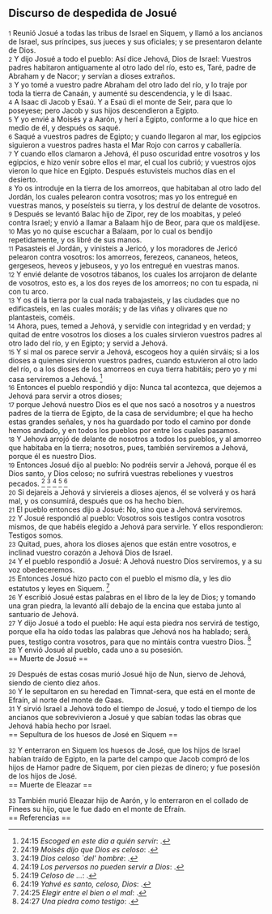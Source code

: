== Discurso de despedida de Josué ==

{{anchor|1}} <small>1</small> Reunió Josué a todas las tribus de Israel en Siquem, y llamó a los ancianos de Israel, sus príncipes, sus jueces y sus oficiales; y se presentaron delante de Dios.<br>
{{anchor|2}} <small>2</small> Y dijo Josué a todo el pueblo: Así dice Jehová, Dios de Israel: Vuestros padres habitaron antiguamente al otro lado del río, esto es, Taré, padre de Abraham y de Nacor; y servían a dioses extraños.<br>
{{anchor|3}} <small>3</small> Y yo tomé a vuestro padre Abraham del otro lado del río, y lo traje por toda la tierra de Canaán, y aumenté su descendencia, y le di Isaac.<br>
{{anchor|4}} <small>4</small> A Isaac di Jacob y Esaú. Y a Esaú di el monte de Seir, para que lo poseyese; pero Jacob y sus hijos descendieron a Egipto.<br>
{{anchor|5}} <small>5</small> Y yo envié a Moisés y a Aarón, y herí a Egipto, conforme a lo que hice en medio de él, y después os saqué.<br>
{{anchor|6}} <small>6</small> Saqué a vuestros padres de Egipto; y cuando llegaron al mar, los egipcios siguieron a vuestros padres hasta el Mar Rojo con carros y caballería.<br>
{{anchor|7}} <small>7</small> Y cuando ellos clamaron a Jehová, él puso oscuridad entre vosotros y los egipcios, e hizo venir sobre ellos el mar, el cual los cubrió; y vuestros ojos vieron lo que hice en Egipto. Después estuvisteis muchos días en el desierto.<br>
{{anchor|8}} <small>8</small> Yo os introduje en la tierra de los amorreos, que habitaban al otro lado del Jordán, los cuales pelearon contra vosotros; mas yo los entregué en vuestras manos, y poseísteis su tierra, y los destruí de delante de vosotros.<br>
{{anchor|9}} <small>9</small> Después se levantó Balac hijo de Zipor, rey de los moabitas, y peleó contra Israel; y envió a llamar a Balaam hijo de Beor, para que os maldijese.<br>
{{anchor|10}} <small>10</small> Mas yo no quise escuchar a Balaam, por lo cual os bendijo repetidamente, y os libré de sus manos.<br>
{{anchor|11}} <small>11</small> Pasasteis el Jordán, y vinisteis a Jericó, y los moradores de Jericó pelearon contra vosotros: los amorreos, ferezeos, cananeos, heteos, gergeseos, heveos y jebuseos, y yo los entregué en vuestras manos.<br>
{{anchor|12}} <small>12</small> Y envié delante de vosotros tábanos, los cuales los arrojaron de delante de vosotros, esto es, a los dos reyes de los amorreos; no con tu espada, ni con tu arco.<br>
{{anchor|13}} <small>13</small> Y os di la tierra por la cual nada trabajasteis, y las ciudades que no edificasteis, en las cuales moráis; y de las viñas y olivares que no plantasteis, coméis.<br>
{{anchor|14}} <small>14</small> Ahora, pues, temed a Jehová, y servidle con integridad y en verdad; y quitad de entre vosotros los dioses a los cuales sirvieron vuestros padres al otro lado del río, y en Egipto; y servid a Jehová.<br>
{{anchor|15}} <small>15</small> Y si mal os parece servir a Jehová, escogeos hoy a quién sirváis; si a los dioses a quienes sirvieron vuestros padres, cuando estuvieron al otro lado del río, o a los dioses de los amorreos en cuya tierra habitáis; pero yo y mi casa serviremos a Jehová. <ref>24:15 ''Escoged en este día a quién servir'': {{lib|LU|153|2|5}}.</ref><br>
{{anchor|16}} <small>16</small> Entonces el pueblo respondió y dijo: Nunca tal acontezca, que dejemos a Jehová para servir a otros dioses;<br>
{{anchor|17}} <small>17</small> porque Jehová nuestro Dios es el que nos sacó a nosotros y a nuestros padres de la tierra de Egipto, de la casa de servidumbre; el que ha hecho estas grandes señales, y nos ha guardado por todo el camino por donde hemos andado, y en todos los pueblos por entre los cuales pasamos.<br>
{{anchor|18}} <small>18</small> Y Jehová arrojó de delante de nosotros a todos los pueblos, y al amorreo que habitaba en la tierra; nosotros, pues, también serviremos a Jehová, porque él es nuestro Dios.<br>
{{anchor|19}} <small>19</small> Entonces Josué dijo al pueblo: No podréis servir a Jehová, porque él es Dios santo, y Dios celoso; no sufrirá vuestras rebeliones y vuestros pecados. <ref>24:19 ''Moisés dijo que Dios es celoso'': {{lib|LU|142|2|1}}.</ref> <ref>24:19 ''Dios celoso `del' hombre'': {{lib|LU|4|3|1}}.</ref> <ref>24:19 ''Los perversos no pueden servir a Dios'': {{lib|LU|96|6|4}}.</ref> <ref>24:19 ''Celoso de ...'': {{lib|LU|96|4|6}}.</ref> <ref>24:19 ''Yahvé es santo, celoso, Dios'': {{lib|LU|96|6|3}}.</ref><br>
{{anchor|20}} <small>20</small> Si dejareis a Jehová y sirviereis a dioses ajenos, él se volverá y os hará mal, y os consumirá, después que os ha hecho bien.<br>
{{anchor|21}} <small>21</small> El pueblo entonces dijo a Josué: No, sino que a Jehová serviremos.<br>
{{anchor|22}} <small>22</small> Y Josué respondió al pueblo: Vosotros sois testigos contra vosotros mismos, de que habéis elegido a Jehová para servirle. Y ellos respondieron: Testigos somos.<br>
{{anchor|23}} <small>23</small> Quitad, pues, ahora los dioses ajenos que están entre vosotros, e inclinad vuestro corazón a Jehová Dios de Israel.<br>
{{anchor|24}} <small>24</small> Y el pueblo respondió a Josué: A Jehová nuestro Dios serviremos, y a su voz obedeceremos.<br>
{{anchor|25}} <small>25</small> Entonces Josué hizo pacto con el pueblo el mismo día, y les dio estatutos y leyes en Siquem. <ref>24:25 ''Elegir entre el bien o el mal'': {{lib|LU|153|4|4}}.</ref><br>
{{anchor|26}} <small>26</small> Y escribió Josué estas palabras en el libro de la ley de Dios; y tomando una gran piedra, la levantó allí debajo de la encina que estaba junto al santuario de Jehová.<br>
{{anchor|27}} <small>27</small> Y dijo Josué a todo el pueblo: He aquí esta piedra nos servirá de testigo, porque ella ha oído todas las palabras que Jehová nos ha hablado; será, pues, testigo contra vosotros, para que no mintáis contra vuestro Dios. <ref>24:27 ''Una piedra como testigo'': {{lib|LU|85|1|3}}.</ref><br>
{{anchor|28}} <small>28</small> Y envió Josué al pueblo, cada uno a su posesión.<br>
== Muerte de Josué ==

{{anchor|29}} <small>29</small> Después de estas cosas murió Josué hijo de Nun, siervo de Jehová, siendo de ciento diez años.<br>
{{anchor|30}} <small>30</small> Y le sepultaron en su heredad en Timnat-sera, que está en el monte de Efraín, al norte del monte de Gaas.<br>
{{anchor|31}} <small>31</small> Y sirvió Israel a Jehová todo el tiempo de Josué, y todo el tiempo de los ancianos que sobrevivieron a Josué y que sabían todas las obras que Jehová había hecho por Israel.<br>
== Sepultura de los huesos de José en Siquem ==

{{anchor|32}} <small>32</small> Y enterraron en Siquem los huesos de José, que los hijos de Israel habían traído de Egipto, en la parte del campo que Jacob compró de los hijos de Hamor padre de Siquem, por cien piezas de dinero; y fue posesión de los hijos de José.<br>
== Muerte de Eleazar ==

{{anchor|33}} <small>33</small> También murió Eleazar hijo de Aarón, y lo enterraron en el collado de Finees su hijo, que le fue dado en el monte de Efraín.<br>
== Referencias ==

<references />
